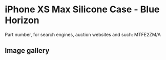 
# iPhone XS Max Silicone Case - Blue Horizon

Part number, for search engines, auction websites and such: MTFE2ZM/A

## Image gallery

<div style={{ width: "768px" }}>
  <GalleryComponent
    images={[
      {
        original: "/everysource/MTFE2.png",
        thumbnail: "/everypreview/MTFE2.png",
      },
      {
        original: "/everysource/MTFE2_AV1_GOLD.png",
        thumbnail: "/everypreview/MTFE2_AV1_GOLD.png",
      },
      {
        original: "/everysource/MTFE2_AV1_SILVER.png",
        thumbnail: "/everypreview/MTFE2_AV1_SILVER.png",
      },
      {
        original: "/everysource/MTFE2_AV1_SPACE_GRAY.png",
        thumbnail: "/everypreview/MTFE2_AV1_SPACE_GRAY.png",
      },
      {
        original: "/everysource/MTFE2_AV2.png",
        thumbnail: "/everypreview/MTFE2_AV2.png",
      }
    ]}
  />
</div>